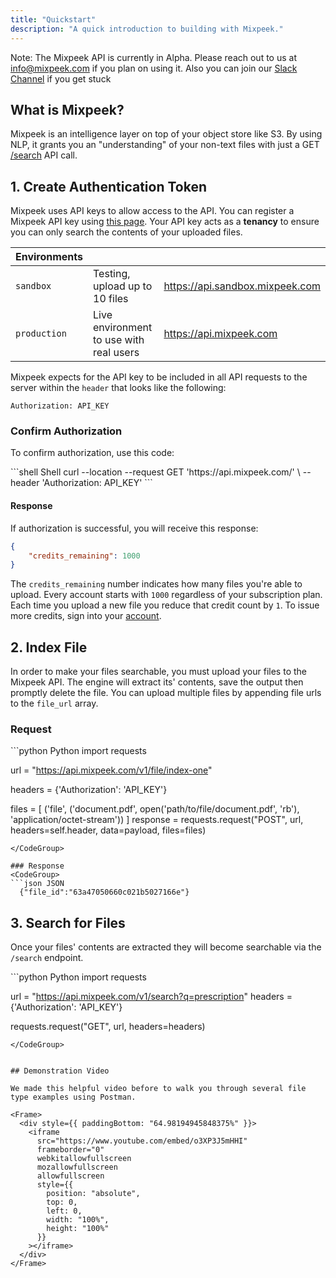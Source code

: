 ```yaml
---
title: "Quickstart"
description: "A quick introduction to building with Mixpeek."
---
```


<Note>Note: The Mixpeek API is currently in Alpha. Please reach out to us at [info@mixpeek.com](mailto:info@mixpeek.com) if you plan on using it. Also you can join our <a href="https://mixpeek.com/community">Slack Channel</a> if you get stuck</Note>


## What is Mixpeek?

Mixpeek is an intelligence layer on top of your object store like S3. By using NLP, it grants you an "understanding" of your non-text files with just a GET <a href="/api-search/search">/search</a> API call. 

## 1. Create Authentication Token

Mixpeek uses API keys to allow access to the API. You can register a Mixpeek API key using [this page](https://m0ya3ewpknw.typeform.com/to/RGu9rcJk). Your API key acts as a **tenancy** to ensure you can only search the contents of your uploaded files.

| Environments  |                                             |                                 |
| ------------ | ------------------------------------------- | ------------------------------- |
| `sandbox`    | Testing, upload up to 10 files        | https://api.sandbox.mixpeek.com |
| `production` | Live environment to use with real users | https://api.mixpeek.com         |

Mixpeek expects for the API key to be included in all API requests to the server within the `header` that looks like the following:

```
Authorization: API_KEY
```

### Confirm Authorization

To confirm authorization, use this code:

<CodeGroup>
```shell Shell
curl --location --request GET 'https://api.mixpeek.com/' \
--header 'Authorization: API_KEY'
```
</CodeGroup>

#### Response

If authorization is successful, you will receive this response:

```json
{
    "credits_remaining": 1000
}
```

The `credits_remaining` number indicates how many files you're able to upload.
Every account starts with `1000` regardless of your subscription plan.
Each time you upload a new file you reduce that credit count by `1`.
To issue more credits, sign into your [account](https://mixpeek.com/start).

## 2. Index File

In order to make your files searchable, you must upload your files to the Mixpeek API.
The engine will extract its' contents, save the output then promptly delete the file.
You can upload multiple files by appending file urls to the `file_url` array.

### Request
<CodeGroup>
```python Python
import requests

url = "https://api.mixpeek.com/v1/file/index-one"

headers = {'Authorization': 'API_KEY'}

files = [
    ('file', ('document.pdf', open('path/to/file/document.pdf', 'rb'), 'application/octet-stream'))
]
response = requests.request("POST", url, headers=self.header, data=payload, files=files)
```
</CodeGroup>

### Response
<CodeGroup>
```json JSON
  {"file_id":"63a47050660c021b5027166e"}
```
</CodeGroup>


## 3. Search for Files

Once your files' contents are extracted they will become searchable via the `/search` endpoint.

<CodeGroup>
```python Python
import requests

url = "https://api.mixpeek.com/v1/search?q=prescription"
headers = {'Authorization': 'API_KEY'}

requests.request("GET", url, headers=headers)
```
</CodeGroup>


## Demonstration Video

We made this helpful video before to walk you through several file type examples using Postman.

<Frame>
  <div style={{ paddingBottom: "64.98194945848375%" }}>
    <iframe
      src="https://www.youtube.com/embed/o3XP3J5mHHI"
      frameborder="0"
      webkitallowfullscreen
      mozallowfullscreen
      allowfullscreen
      style={{
        position: "absolute",
        top: 0,
        left: 0,
        width: "100%",
        height: "100%"
      }}
    ></iframe>
  </div>
</Frame>

